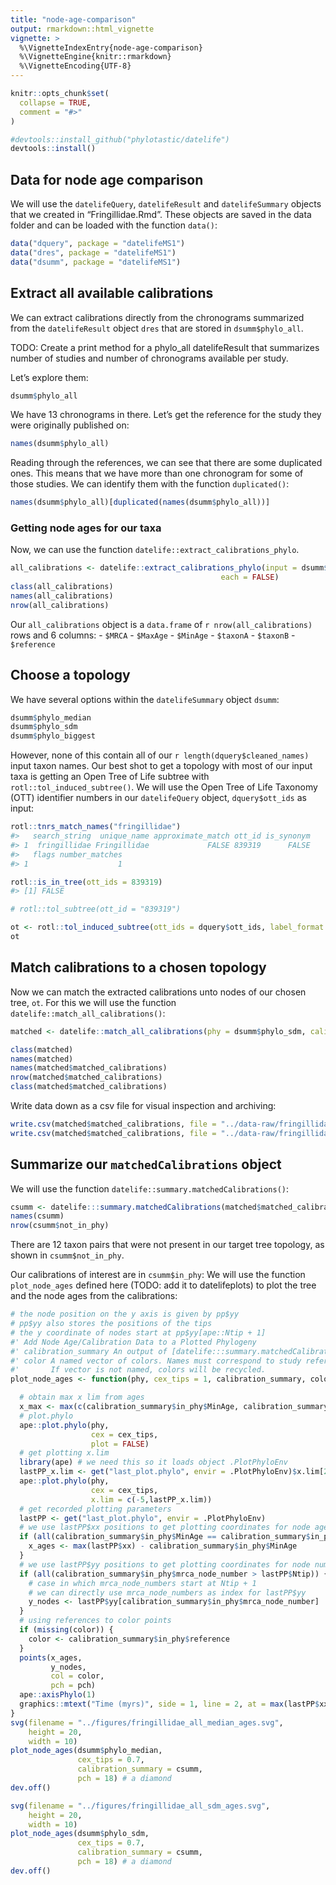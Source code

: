 ```yaml
---
title: "node-age-comparison"
output: rmarkdown::html_vignette
vignette: >
  %\VignetteIndexEntry{node-age-comparison}
  %\VignetteEngine{knitr::rmarkdown}
  %\VignetteEncoding{UTF-8}
---
```


```r
knitr::opts_chunk$set(
  collapse = TRUE,
  comment = "#>"
)
```

```r
#devtools::install_github("phylotastic/datelife")
devtools::install()
```

## Data for node age comparison

We will use the `datelifeQuery`, `datelifeResult` and `datelifeSummary` objects that we created in "Fringillidae.Rmd". These objects are saved in the data folder and can be loaded with the function `data()`:

```r
data("dquery", package = "datelifeMS1")
data("dres", package = "datelifeMS1")
data("dsumm", package = "datelifeMS1")
```

## Extract all available calibrations

We can extract calibrations directly from the chronograms summarized from the `datelifeResult` object `dres` that are stored in `dsumm$phylo_all`. 

TODO: Create a print method for a phylo_all datelifeResult that summarizes number of studies and number of chronograms available per study.


Let's explore them:

```r
dsumm$phylo_all
```
We have 13 chronograms in there. Let's get the reference for the study they were originally published on:

```r
names(dsumm$phylo_all)
```

Reading through the references, we can see that there are some duplicated ones. This means that we have more than one chronogram for some of those studies.
We can identify them with the function `duplicated()`:

```r
names(dsumm$phylo_all)[duplicated(names(dsumm$phylo_all))]
```

### Getting node ages for our taxa


Now, we can use the function `datelife::extract_calibrations_phylo`.


```r
all_calibrations <- datelife::extract_calibrations_phylo(input = dsumm$phylo_all,
                                               each = FALSE)
class(all_calibrations)
names(all_calibrations)
nrow(all_calibrations)
```
Our `all_calibrations` object is a `data.frame` of `r nrow(all_calibrations)` rows and 6 columns: 
 - `$MRCA` 
 - `$MaxAge`
 - `$MinAge`
 - `$taxonA`
 - `$taxonB`
 - `$reference`

<!--
```r
length(all_calibrations$MRCA)
length(unique(all_calibrations$MRCA))
all_calibrations$MRCA[duplicated(all_calibrations$MRCA)]


calibs_each <- datelife::extract_calibrations_phylo(input = dsumm$phylo_all,
                                               each = TRUE)

# length(calibs_each)
# class(calibs_each)
# names(calibs_each)
# # sapply(calibs_each, nrow)
# sum(sapply(calibs_each, nrow))
```

`all_calibrations` and `calibs_each` have the same information.
-->

## Choose a topology

We have several options within the `datelifeSummary` object `dsumm`:

```r
dsumm$phylo_median
dsumm$phylo_sdm
dsumm$phylo_biggest
```

However, none of this contain all of our `r length(dquery$cleaned_names)` input taxon names. Our best shot to get a topology with most of our input taxa is getting an Open Tree of Life subtree with `rotl::tol_induced_subtree()`. We will use the Open Tree of Life Taxonomy (OTT) identifier numbers in our `datelifeQuery` object, `dquery$ott_ids` as input:

```r
rotl::tnrs_match_names("fringillidae")
#>   search_string  unique_name approximate_match ott_id is_synonym
#> 1  fringillidae Fringillidae             FALSE 839319      FALSE
#>   flags number_matches
#> 1                    1

rotl::is_in_tree(ott_ids = 839319)
#> [1] FALSE

# rotl::tol_subtree(ott_id = "839319")

ot <- rotl::tol_induced_subtree(ott_ids = dquery$ott_ids, label_format = "name")
ot
```

## Match calibrations to a chosen topology

Now we can match the extracted calibrations unto nodes of our chosen tree, `ot`. For this we will use the function `datelife::match_all_calibrations()`:

```r
matched <- datelife::match_all_calibrations(phy = dsumm$phylo_sdm, calibrations = all_calibrations)

class(matched)
names(matched)
names(matched$matched_calibrations)
nrow(matched$matched_calibrations)
class(matched$matched_calibrations)
```

Write data down as a csv file for visual inspection and archiving:

```r
write.csv(matched$matched_calibrations, file = "../data-raw/fringillidae-all-matched-calibrations-sdm.csv")
write.csv(matched$matched_calibrations, file = "../data-raw/fringillidae-sample-matched-calibrations.csv")
```


## Summarize our `matchedCalibrations` object

We will use the function `datelife::summary.matchedCalibrations()`:

```r
csumm <- datelife:::summary.matchedCalibrations(matched$matched_calibrations)
names(csumm)
nrow(csumm$not_in_phy)
```
There are 12 taxon pairs that were not present in our target tree topology, as shown in `csumm$not_in_phy`.

Our calibrations of interest are in `csumm$in_phy`:
We will use the function `plot_node_ages` defined here (TODO: add it to datelifeplots) to plot the tree and the node ages from the calibrations:

```r
# the node position on the y axis is given by pp$yy
# pp$yy also stores the positions of the tips
# the y coordinate of nodes start at pp$yy[ape::Ntip + 1]
#' Add Node Age/Calibration Data to a Plotted Phylogeny
#' calibration_summary An output of [datelife:::summary.matchedCalibrations()]
#' color A named vector of colors. Names must correspond to study references. 
#'       If vector is not named, colors will be recycled.
plot_node_ages <- function(phy, cex_tips = 1, calibration_summary, color, pch = 16) {

  # obtain max x lim from ages
  x_max <- max(c(calibration_summary$in_phy$MinAge, calibration_summary$in_phy$MaxAge))
  # plot.phylo
  ape::plot.phylo(phy,
                  cex = cex_tips,
                  plot = FALSE)
  # get plotting x.lim
  library(ape) # we need this so it loads object .PlotPhyloEnv 
  lastPP_x.lim <- get("last_plot.phylo", envir = .PlotPhyloEnv)$x.lim[2]
  ape::plot.phylo(phy,
                  cex = cex_tips,
                  x.lim = c(-5,lastPP_x.lim))
  # get recorded plotting parameters
  lastPP <- get("last_plot.phylo", envir = .PlotPhyloEnv)
  # we use lastPP$xx positions to get plotting coordinates for node ages
  if (all(calibration_summary$in_phy$MinAge == calibration_summary$in_phy$MaxAge)) {
    x_ages <- max(lastPP$xx) - calibration_summary$in_phy$MinAge
  }
  # we use lastPP$yy positions to get plotting coordinates for node numbers
  if (all(calibration_summary$in_phy$mrca_node_number > lastPP$Ntip)) {
    # case in which mrca_node_numbers start at Ntip + 1
    # we can directly use mrca_node_numbers as index for lastPP$yy
    y_nodes <- lastPP$yy[calibration_summary$in_phy$mrca_node_number]
  }
  # using references to color points
  if (missing(color)) {
    color <- calibration_summary$in_phy$reference
  }
  points(x_ages,
         y_nodes,
         col = color,
         pch = pch)
  ape::axisPhylo(1)
  graphics::mtext("Time (myrs)", side = 1, line = 2, at = max(lastPP$xx) * 0.5)
}
svg(filename = "../figures/fringillidae_all_median_ages.svg",
    height = 20,
    width = 10)
plot_node_ages(dsumm$phylo_median,
               cex_tips = 0.7,
               calibration_summary = csumm,
               pch = 18) # a diamond
dev.off()

svg(filename = "../figures/fringillidae_all_sdm_ages.svg",
    height = 20,
    width = 10)
plot_node_ages(dsumm$phylo_sdm,
               cex_tips = 0.7,
               calibration_summary = csumm,
               pch = 18) # a diamond
dev.off()
```
